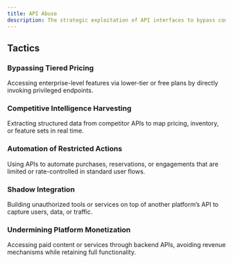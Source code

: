 ```yaml
---
title: API Abuse
description: The strategic exploitation of API interfaces to bypass commercial restrictions, extract proprietary data, automate interactions at scale, or undermine competitors.
---
```


## Tactics

### Bypassing Tiered Pricing  
Accessing enterprise-level features via lower-tier or free plans by directly invoking privileged endpoints.

### Competitive Intelligence Harvesting  
Extracting structured data from competitor APIs to map pricing, inventory, or feature sets in real time.

### Automation of Restricted Actions  
Using APIs to automate purchases, reservations, or engagements that are limited or rate-controlled in standard user flows.

### Shadow Integration  
Building unauthorized tools or services on top of another platform’s API to capture users, data, or traffic.

### Undermining Platform Monetization  
Accessing paid content or services through backend APIs, avoiding revenue mechanisms while retaining full functionality.
